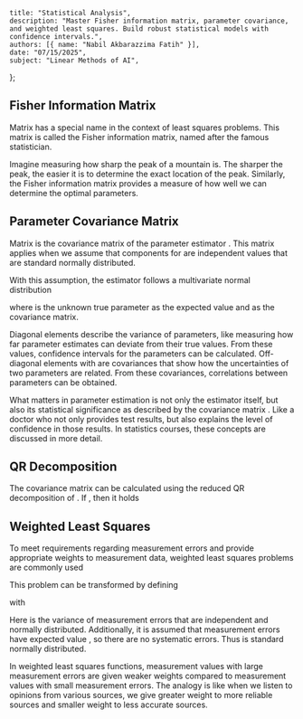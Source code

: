     title: "Statistical Analysis",
    description: "Master Fisher information matrix, parameter covariance, and weighted least squares. Build robust statistical models with confidence intervals.",
    authors: [{ name: "Nabil Akbarazzima Fatih" }],
    date: "07/15/2025",
    subject: "Linear Methods of AI",
};

## Fisher Information Matrix

Matrix <InlineMath math="A^T A" /> has a special name in the context of least squares problems. This matrix is called the Fisher information matrix, named after the famous statistician.

Imagine measuring how sharp the peak of a mountain is. The sharper the peak, the easier it is to determine the exact location of the peak. Similarly, the Fisher information matrix provides a measure of how well we can determine the optimal parameters.

## Parameter Covariance Matrix

Matrix <InlineMath math="C = (A^T A)^{-1}" /> is the covariance matrix of the parameter estimator <InlineMath math="\hat{x} = (A^T A)^{-1} A^T b" />. This matrix applies when we assume that components <InlineMath math="b_i" /> for <InlineMath math="i = 1, \ldots, n" /> are independent values that are standard normally distributed.

With this assumption, the estimator <InlineMath math="\hat{x}" /> follows a multivariate normal distribution

<BlockMath math="\hat{x} \sim N(x_{true}, C)" />

where <InlineMath math="x_{true} \in \mathbb{R}^n" /> is the unknown true parameter as the expected value and <InlineMath math="C \in \mathbb{R}^{n \times n}" /> as the covariance matrix.

Diagonal elements <InlineMath math="c_{ii}" /> describe the variance of parameters, like measuring how far parameter estimates can deviate from their true values. From these values, confidence intervals for the parameters can be calculated. Off-diagonal elements <InlineMath math="c_{ij}" /> with <InlineMath math="i \neq j" /> are covariances that show how the uncertainties of two parameters are related. From these covariances, correlations <InlineMath math="c_{ij}/\sqrt{c_{ii} \cdot c_{jj}}" /> between parameters can be obtained.

What matters in parameter estimation is not only the estimator <InlineMath math="\hat{x}" /> itself, but also its statistical significance as described by the covariance matrix <InlineMath math="C" />. Like a doctor who not only provides test results, but also explains the level of confidence in those results. In statistics courses, these concepts are discussed in more detail.

## QR Decomposition

The covariance matrix can be calculated using the reduced QR decomposition of <InlineMath math="A" />. If <InlineMath math="A = QR" />, then it holds

<MathContainer>
<BlockMath math="C = (A^T A)^{-1}" />
<BlockMath math="= (R^T Q^T QR)^{-1}" />
<BlockMath math="= R^{-1} R^{-T}" />
</MathContainer>

## Weighted Least Squares

To meet requirements regarding measurement errors and provide appropriate weights to measurement data, weighted least squares problems are commonly used

<MathContainer>
<BlockMath math="\min_x \sum_{i=1}^m \frac{(h(t_i) \cdot x - y_i)^2}{\sigma_i^2}" />
<BlockMath math="= \|Ax - b\|_2^2" />
</MathContainer>

This problem can be transformed by defining

<MathContainer>
<BlockMath math="A = \Sigma^{-1} \begin{pmatrix} h(t_1) \\ \vdots \\ h(t_m) \end{pmatrix}" />
<BlockMath math="b = \Sigma^{-1} \begin{pmatrix} y_1 \\ \vdots \\ y_m \end{pmatrix}" />
</MathContainer>

with

<BlockMath math="\Sigma^{-1} = \begin{pmatrix} 1/\sigma_1 & 0 & \cdots \\ 0 & \ddots & \\ \vdots & & 1/\sigma_m \end{pmatrix}" />

Here <InlineMath math="\sigma_i^2" /> is the variance of measurement errors <InlineMath math="y_i" /> that are independent and normally distributed. Additionally, it is assumed that measurement errors have expected value <InlineMath math="0" />, so there are no systematic errors. Thus <InlineMath math="b_i" /> is standard normally distributed.

In weighted least squares functions, measurement values with large measurement errors are given weaker weights compared to measurement values with small measurement errors. The analogy is like when we listen to opinions from various sources, we give greater weight to more reliable sources and smaller weight to less accurate sources.